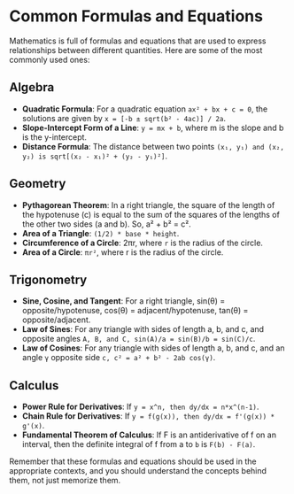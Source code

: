 # Common Formulas and Equations

Mathematics is full of formulas and equations that are used to express relationships between different quantities. Here are some of the most commonly used ones:

## Algebra

- **Quadratic Formula**: For a quadratic equation `ax² + bx + c = 0`, the solutions are given by `x = [-b ± sqrt(b² - 4ac)] / 2a`.
- **Slope-Intercept Form of a Line**: `y = mx + b`, where m is the slope and b is the y-intercept.
- **Distance Formula**: The distance between two points `(x₁, y₁) and (x₂, y₂) is sqrt[(x₂ - x₁)² + (y₂ - y₁)²]`.

## Geometry

- **Pythagorean Theorem**: In a right triangle, the square of the length of the hypotenuse (c) is equal to the sum of the squares of the lengths of the other two sides (a and b). So, a² + b² = c².
- **Area of a Triangle**: `(1/2) * base * height`.
- **Circumference of a Circle**: 2πr, where `r` is the radius of the circle.
- **Area of a Circle**: `πr²`, where r is the radius of the circle.

## Trigonometry

- **Sine, Cosine, and Tangent**: For a right triangle, sin(θ) = opposite/hypotenuse, cos(θ) = adjacent/hypotenuse, tan(θ) = opposite/adjacent.
- **Law of Sines**: For any triangle with sides of length a, b, and c, and opposite angles `A, B, and C, sin(A)/a = sin(B)/b = sin(C)/c`.
- **Law of Cosines**: For any triangle with sides of length a, b, and c, and an angle `γ` opposite side `c, c² = a² + b² - 2ab cos(γ)`.

## Calculus

- **Power Rule for Derivatives**: If `y = x^n, then dy/dx = n*x^(n-1)`.
- **Chain Rule for Derivatives**: If `y = f(g(x)), then dy/dx = f'(g(x)) * g'(x)`.
- **Fundamental Theorem of Calculus**: If F is an antiderivative of f on an interval, then the definite integral of f from a to `b` is `F(b) - F(a)`.

Remember that these formulas and equations should be used in the appropriate contexts, and you should understand the concepts behind them, not just memorize them.
